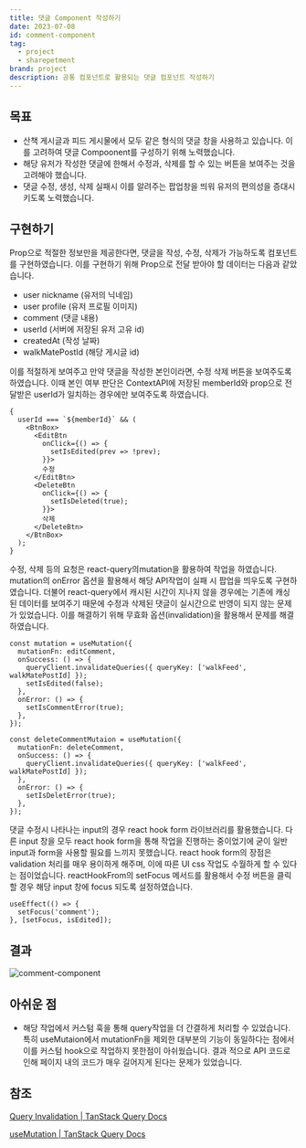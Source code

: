 ```yaml
---
title: 댓글 Component 작성하기
date: 2023-07-08
id: comment-component
tag:
  - project
  - sharepetment
brand: project
description: 공통 컴포넌트로 활용되는 댓글 컴포넌트 작성하기
---
```


## 목표

- 산책 게시글과 피드 게시물에서 모두 같은 형식의 댓글 창을 사용하고 있습니다. 이를 고려하여 댓글 Compoonent를 구성하기 위해 노력했습니다.
- 해당 유저가 작성한 댓글에 한해서 수정과, 삭제를 할 수 있는 버튼을 보여주는 것을 고려해야 했습니다.
- 댓글 수정, 생성, 삭제 실패시 이를 알려주는 팝업창을 띄워 유저의 편의성을 증대시키도록 노력했습니다.

## 구현하기

Prop으로 적절한 정보만을 제공한다면, 댓글을 작성, 수정, 삭제가 가능하도록 컴포넌트를 구현하였습니다. 이를 구현하기 위해 Prop으로 전달 받아야 할 데이터는 다음과 같았습니다.

- user nickname (유저의 닉네임)
- user profile (유저 프로필 이미지)
- comment (댓글 내용)
- userId (서버에 저장된 유저 고유 id)
- createdAt (작성 날짜)
- walkMatePostId (해당 게시글 id)

이를 적절하게 보여주고 만약 댓글을 작성한 본인이라면, 수정 삭제 버튼을 보여주도록 하였습니다. 이때 본인 여부 판단은 ContextAPI에 저장된 memberId와 prop으로 전달받은 userId가 일치하는 경우에만 보여주도록 하였습니다.

```tsx
{
  userId === `${memberId}` && (
    <BtnBox>
      <EditBtn
        onClick={() => {
          setIsEdited(prev => !prev);
        }}>
        수정
      </EditBtn>
      <DeleteBtn
        onClick={() => {
          setIsDeleted(true);
        }}>
        삭제
      </DeleteBtn>
    </BtnBox>
  );
}
```

수정, 삭제 등의 요청은 react-query의mutation을 활용하여 작업을 하였습니다. mutation의 onError 옵션을 활용해서 해당 API작업이 실패 시 팝업을 띄우도록 구현하였습니다. 더불어 react-query에서 캐시된 시간이 지나지 않을 경우에는 기존에 캐싱된 데이터를 보여주기 때문에 수정과 삭제된 댓글이 실시간으로 반영이 되지 않는 문제가 있었습니다. 이를 해결하기 위해 무효화 옵션(invalidation)을 활용해서 문제를 해결하였습니다.

```tsx
const mutation = useMutation({
  mutationFn: editComment,
  onSuccess: () => {
    queryClient.invalidateQueries({ queryKey: ['walkFeed', walkMatePostId] });
    setIsEdited(false);
  },
  onError: () => {
    setIsCommentError(true);
  },
});

const deleteCommentMutaion = useMutation({
  mutationFn: deleteComment,
  onSuccess: () => {
    queryClient.invalidateQueries({ queryKey: ['walkFeed', walkMatePostId] });
  },
  onError: () => {
    setIsDeletError(true);
  },
});
```

댓글 수정시 나타나는 input의 경우 react hook form 라이브러리를 활용했습니다. 다른 input 창을 모두 react hook form을 통해 작업을 진행하는 중이었기에 굳이 일반 input과 form을 사용할 필요를 느끼지 못했습니다. react hook form의 장점은 validation 처리를 매우 용이하게 해주며, 이에 따른 UI css 작업도 수월하게 할 수 있다는 점이었습니다. reactHookFrom의 setFocus 메서드를 활용해서 수정 버튼을 클릭할 경우 해당 input 창에 focus 되도록 설정하였습니다.

```tsx
useEffect(() => {
  setFocus('comment');
}, [setFocus, isEdited]);
```

## 결과

![comment-component](/images/comment-component/comment.gif)

## 아쉬운 점

- 해당 작업에서 커스텀 훅을 통해 query작업을 더 간결하게 처리할 수 있었습니다. 특히 useMutaion에서 mutationFn을 제외한 대부분의 기능이 동일하다는 점에서 이를 커스텀 hook으로 작업하지 못한점이 아쉬웠습니다. 결과 적으로 API 코드로 인해 페이지 내의 코드가 매우 길어지게 된다는 문제가 있었습니다.

## 참조

[Query Invalidation | TanStack Query Docs](https://tanstack.com/query/v4/docs/react/guides/query-invalidation)

[useMutation | TanStack Query Docs](https://tanstack.com/query/v4/docs/react/reference/useMutation)
